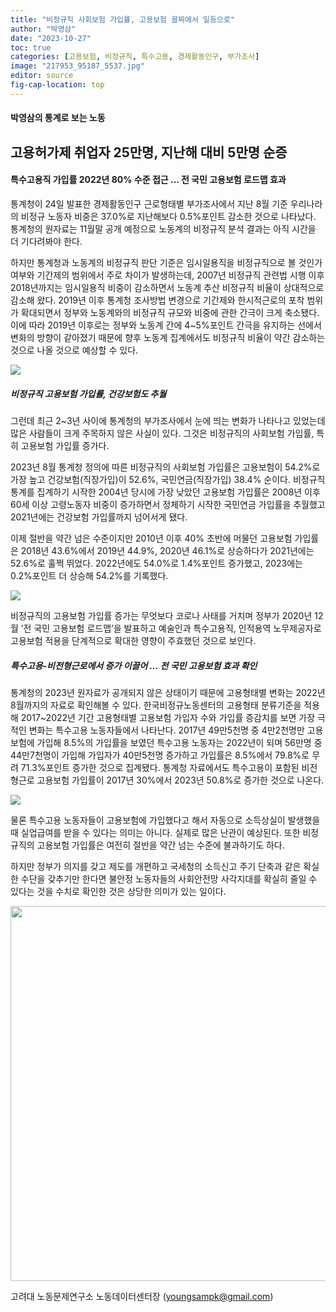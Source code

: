 ```yaml
---
title: "비정규직 사회보험 가입률, 고용보험 꼴찌에서 일등으로"
author: "박영삼"
date: "2023-10-27"
toc: true
categories: [고용보험, 비정규직, 특수고용, 경제활동인구, 부가조사]
image: "217953_95187_5537.jpg"
editor: source
fig-cap-location: top
---
```


#### 박영삼의 통계로 보는 노동

## 고용허가제 취업자 25만명, 지난해 대비 5만명 순증

#### 특수고용직 가입률 2022년 80% 수준 접근 … 전 국민 고용보험 로드맵 효과

통계청이 24일 발표한 경제활동인구 근로형태별 부가조사에서 지난 8월 기준 우리나라의 비정규 노동자 비중은 37.0%로 지난해보다 0.5%포인트 감소한 것으로 나타났다. 통계청의 원자료는 11월말 공개 예정으로 노동계의 비정규직 분석 결과는 아직 시간을 더 기다려봐야 한다.

하지만 통계청과 노동계의 비정규직 판단 기준은 임시일용직을 비정규직으로 볼 것인가 여부와 기간제의 범위에서 주로 차이가 발생하는데, 2007년 비정규직 관련법 시행 이후 2018년까지는 임시일용직 비중이 감소하면서 노동계 추산 비정규직 비율이 상대적으로 감소해 왔다. 2019년 이후 통계청 조사방법 변경으로 기간제와 한시적근로의 포착 범위가 확대되면서 정부와 노동계와의 비정규직 규모와 비중에 관한 간극이 크게 축소됐다. 이에 따라 2019년 이후로는 정부와 노동계 간에 4\~5%포인트 간극을 유지하는 선에서 변화의 방향이 같아졌기 때문에 향후 노동계 집계에서도 비정규직 비율이 약간 감소하는 것으로 나올 것으로 예상할 수 있다.

![](217953_95166_3245.jpg){fig-align="center"}

##### 비정규직 고용보험 가입률, 건강보험도 추월

그런데 최근 2\~3년 사이에 통계청의 부가조사에서 눈에 띄는 변화가 나타나고 있었는데 많은 사람들이 크게 주목하지 않은 사실이 있다. 그것은 비정규직의 사회보험 가입률, 특히 고용보험 가입률 증가다.

2023년 8월 통계청 정의에 따른 비정규직의 사회보험 가입률은 고용보험이 54.2%로 가장 높고 건강보험(직장가입)이 52.6%, 국민연금(직장가입) 38.4% 순이다. 비정규직 통계를 집계하기 시작한 2004년 당시에 가장 낮았던 고용보험 가입률은 2008년 이후 60세 이상 고령노동자 비중이 증가하면서 정체하기 시작한 국민연금 가입률을 추월했고 2021년에는 건강보험 가입률까지 넘어서게 됐다.

이제 절반을 약간 넘은 수준이지만 2010년 이후 40% 초반에 머물던 고용보험 가입률은 2018년 43.6%에서 2019년 44.9%, 2020년 46.1%로 상승하다가 2021년에는 52.6%로 훌쩍 뛰었다. 2022년에도 54.0%로 1.4%포인트 증가했고, 2023에는 0.2%포인트 더 상승해 54.2%를 기록했다.

![](217953_95227_1642.jpg){fig-align="center"}

비정규직의 고용보험 가입률 증가는 무엇보다 코로나 사태를 거치며 정부가 2020년 12월 ‘전 국민 고용보험 로드맵’을 발표하고 예술인과 특수고용직, 인적용역 노무제공자로 고용보험 적용을 단계적으로 확대한 영향이 주효했던 것으로 보인다.

##### 특수고용-비전형근로에서 증가 이끌어 … 전 국민 고용보험 효과 확인

통계청의 2023년 원자료가 공개되지 않은 상태이기 때문에 고용형태별 변화는 2022년 8월까지의 자료로 확인해볼 수 있다. 한국비정규노동센터의 고용형태 분류기준을 적용해 2017\~2022년 기간 고용형태별 고용보험 가입자 수와 가입률 증감치를 보면 가장 극적인 변화는 특수고용 노동자들에서 나타난다. 2017년 49만5천명 중 4만2천명만 고용보험에 가입해 8.5%의 가입률을 보였던 특수고용 노동자는 2022년이 되며 56만명 중 44만7천명이 가입해 가입자가 40만5천명 증가하고 가입률은 8.5%에서 79.8%로 무려 71.3%포인트 증가한 것으로 집계됐다. 통계청 자료에서도 특수고용이 포함된 비전형근로 고용보험 가입률이 2017년 30%에서 2023년 50.8%로 증가한 것으로 나온다.

![](217953_95168_3245.jpg){fig-align="center"}

물론 특수고용 노동자들이 고용보험에 가입했다고 해서 자동으로 소득상실이 발생했을 때 실업급여를 받을 수 있다는 의미는 아니다. 실제로 많은 난관이 예상된다. 또한 비정규직의 고용보험 가입률은 여전히 절반을 약간 넘는 수준에 불과하기도 하다.

하지만 정부가 의지를 갖고 제도를 개편하고 국세청의 소득신고 주기 단축과 같은 확실한 수단을 갖추기만 한다면 불안정 노동자들의 사회안전망 사각지대를 확실히 줄일 수 있다는 것을 수치로 확인한 것은 상당한 의미가 있는 일이다.

![](217953_95187_5537.jpg){fig-align="center" width="600"}

고려대 노동문제연구소 노동데이터센터장 ([youngsampk\@gmail.com](youngsampk@gmail.com))\
